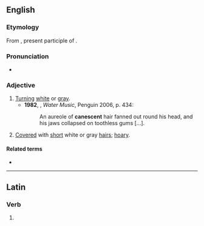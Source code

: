 ==English==

===Etymology===
From {{uder|en|la|canescens|}}, present participle of {{m|la|canesco|canescere|to become gray or white}}.

===Pronunciation===
* {{a|UK}} {{IPA|en|/kəˈnɛsənt/}}

===Adjective===
{{en-adj}}

# [[turn|Turn]]ing [[white]] or [[gray]].
#* '''1982''', {{w|TC Boyle}}, ''Water Music'', Penguin 2006, p. 434:
#*: An aureole of '''canescent''' hair fanned out round his head, and his jaws collapsed on toothless gums […].
# {{lb|en|botany}} [[cover|Cover]]ed with [[short]] white or gray [[hair]]s; [[hoary]].

====Related terms====
* {{l|en|canescence}}

----

==Latin==

===Verb===
{{la-verb-form|cānēscent}}

# {{inflection of|la|cānēscō||3|p|futr|actv|indc}}
